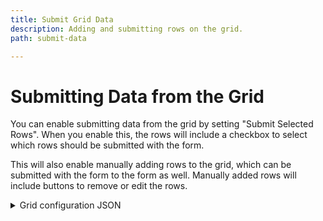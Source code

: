 ```yaml
---
title: Submit Grid Data
description: Adding and submitting rows on the grid.
path: submit-data

---
```



# Submitting Data from the Grid
You can enable submitting data from the grid by setting "Submit Selected Rows".  When you enable this, the rows will include a checkbox to select which rows should be submitted with the form.

This will also enable manually adding rows to the grid, which can be submitted with the form to the form as well.  Manually added rows will include buttons to remove or edit the rows.

<details>
    <summary>Grid configuration JSON</summary>
```json
{
  "label": "AG Grid",
  "key": "aggrid",
  "type": "aggrid",
  "agGridConfig": {
    ...
  },
  "submitSelectedRows": true,
  "tableView": true,
  "validateWhenHidden": false
}
```
</details>


<SubmitDataForm />